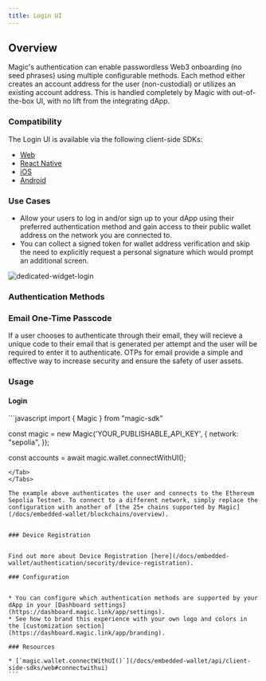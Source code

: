 ```yaml
---
title: Login UI
---
```


## Overview

Magic's authentication can enable passwordless Web3 onboarding (no seed phrases) using multiple configurable methods. Each method either creates an account address for the user (non-custodial) or utilizes an existing account address. This is handled completely by Magic with out-of-the-box UI, with no lift from the integrating dApp.

### Compatibility

The Login UI is available via the following client-side SDKs:

- [Web](/docs/embedded-wallet/api/client-side-sdks/web)
- [React Native](/docs/embedded-wallet/api/client-side-sdks/react-native)
- [iOS](/docs/embedded-wallet/api/client-side-sdks/ios)
- [Android](/docs/embedded-wallet/api/client-side-sdks/android)

### Use Cases

- Allow your users to log in and/or sign up to your dApp using their preferred authentication method and gain access to their public wallet address on the network you are connected to.
- You can collect a signed token for wallet address verification and skip the need to explicitly request a personal signature which would prompt an additional screen.

<Frame>
  <img src="/images/dedicated-widget-login.webp" alt="dedicated-widget-login" />
</Frame>

### Authentication Methods

### Email One-Time Passcode

If a user chooses to authenticate through their email, they will recieve a unique code to their email that is generated per attempt and the user will be required to enter it to authenticate. OTPs for email provide a simple and effective way to increase security and ensure the safety of user assets.

### Usage

#### Login

<Tabs>
<Tab title="Javascript">
```javascript
import { Magic } from "magic-sdk"

const magic = new Magic('YOUR_PUBLISHABLE_API_KEY', {
network: "sepolia",
});

const accounts = await magic.wallet.connectWithUI();

````
</Tab>
</Tabs>

The example above authenticates the user and connects to the Ethereum Sepolia Testnet. To connect to a different network, simply replace the configuration with another of [the 25+ chains supported by Magic](/docs/embedded-wallet/blockchains/overview).


### Device Registration


Find out more about Device Registration [here](/docs/embedded-wallet/authentication/security/device-registration).

### Configuration


* You can configure which authentication methods are supported by your dApp in your [Dashboard settings](https://dashboard.magic.link/app/settings).
* See how to brand this experience with your own logo and colors in the [customization section](https://dashboard.magic.link/app/branding).

### Resources

* [`magic.wallet.connectWithUI()`](/docs/embedded-wallet/api/client-side-sdks/web#connectwithui)
```
````
